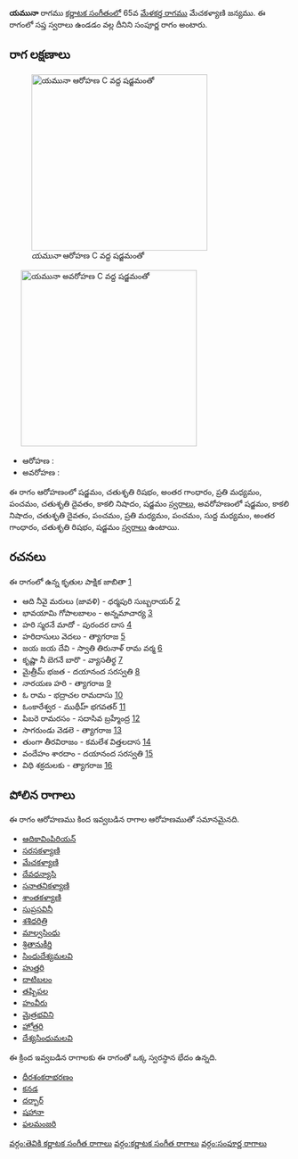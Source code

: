 {{Infobox ragam
	| name          	= యమునా
	| synonym	    	= 
	| mela          	= 
	| chakra        	= 
	| janaka        	= 
	| type          	= సంపూర్ణ
	| arohanam      	= {{svaraC|S|R2|G3|M2|P|D2|N3|S'}} 
	| avarohanam    	= {{svaraC|S'|N3|D2|P|M2|P|M1|G3|R2|S}}
	| jeeva         	=
	| chhaya        	=
	| nyasa         	=
	| vishesha      	= 
	| equivalent  		= 
}}
{{కర్ణాటక సంగీత రాగాలు}}
'''యమునా''' రాగము [[కర్ణాటక సంగీతం]]లో 65వ [[మేళకర్త రాగము]] మేచకళ్యాణి జన్యము.  ఈ రాగంలో సప్త స్వరాలు ఉండడం వల్ల దీనిని సంపూర్ణ రాగం అంటారు.


==రాగ లక్షణాలు==
[[Image:yamuna_ar_kb2wiki.png|thumb|right|316px|''యమునా'' ఆరోహణ C వద్ద షడ్జమంతో]]
	[[Image:yamuna_av_kb2wiki.png|thumb|right|316px|''యమునా'' అవరోహణ C వద్ద షడ్జమంతో]]

* ఆరోహణ : {{svaraC|S|R2|G3|M2|P|D2|N3|S'}} 
* అవరోహణ : {{svaraC|S'|N3|D2|P|M2|P|M1|G3|R2|S}}

ఈ రాగం ఆరోహణంలో షడ్జమం, చతుశృతి రిషభం, అంతర గాంధారం, ప్రతి మధ్యమం, పంచమం, చతుశృతి దైవతం, కాకలి  నిషాదం, షడ్జమం [[స్వరాలు]], అవరోహణంలో షడ్జమం, కాకలి  నిషాదం, చతుశృతి దైవతం, పంచమం, ప్రతి మధ్యమం, పంచమం, సుద్ద మధ్యమం, అంతర గాంధారం, చతుశృతి రిషభం, షడ్జమం [[స్వరాలు]] ఉంటాయి.

==రచనలు==
ఈ రాగంలో ఉన్న కృతుల పాక్షిక జాబితా [https://github.com/ssrihari/ragavardhini/blob/master/ragas/kritis.psv]
* ఆది నీవై మరులు (జావళి) - ధర్మపురి సుబ్బరాయర్ [http://www.karnatik.com/c1241.shtml]
* భావయామి గోపాలబాలం - అన్నమాచార్య [http://www.karnatik.com/c1602.shtml]
* హరి స్మరనే  మాదో - పురందర దాస [http://www.karnatik.com/c2445.shtml]
* హరిదాసులు వెదలు - త్యాగరాజ [http://www.karnatik.com/c2344.shtml]
* జయ జయ దేవి - స్వాతి తిరునాళ్ రామ వర్మ [http://www.karnatik.com/c1368.shtml]
* కృష్ణా నీ బెగనే  బారొ - వ్యాసతీర్థ [http://www.karnatik.com/c1298.shtml]
* మైత్రీమ్ భజత - దయానంద సరస్వతి [http://www.karnatik.com/c1438.shtml]
* నారయణ హరి - త్యాగరాజ [http://www.karnatik.com/c2590.shtml]
* ఓ రామ - భద్రాచల రామదాసు [http://www.karnatik.com/c2487.shtml]
* ఓంకారేశ్వర - ముథీహ్ భగవతర్ [http://www.karnatik.com/c2123.shtml]
* పిబరె రామరసం - సదాసివ  బ్రహ్మేంద్ర [http://www.karnatik.com/c2975.shtml]
* సాగరుండు వెడలె - త్యాగరాజ [http://www.karnatik.com/c2796.shtml]
* తుంగా తీరవిరాజం - కమలేశ విత్తలదాస [http://www.karnatik.com/c1245.shtml]
* వందేహం శారదాం - దయానంద సరస్వతి [http://www.karnatik.com/c1707.shtml]
* విధి శక్రదులకు - త్యాగరాజ [http://www.karnatik.com/c2932.shtml]




==పోలిన రాగాలు==
ఈ రాగం ఆరోహణము కింద ఇవ్వబడిన రాగాల ఆరోహణముతో సమానమైనది.
* [[ఆదికావింపిరియన్]]
* [[సరసకళ్యాణి]]
* [[మేచకళ్యాణి]]
* [[దేవధన్యాసి]]
* [[సనాతనికళ్యాణి]]
* [[శాంతకళ్యాణి]]
* [[సుప్రసవినీ]]
* [[శశిధరిత్రి]]
* [[మాల్వసింధు]]
* [[శ్రితానుకీర్తి]]
* [[ సింధుదేశ్యమలవి]]
* [[హుత్తరి]]
* [[దాటిబలం]]
* [[ తష్పిపల]]
* [[హంవీరు]]
* [[మైత్రభవిని]]
* [[హోత్రరి]]
* [[దేశ్యసింధుమలవి]]

ఈ క్రింద ఇవ్వబడిన రాగాలకు ఈ రాగంతో ఒక్క స్వరస్థాన భేదం ఉన్నది.
* [[ధీరశంకరాభరణం]]
* [[కనడ]]
* [[దర్బార్]]
* [[షహానా]]
* [[ఫలమంజరి]]



[[వర్గం:తెవికి కర్ణాటక సంగీత రాగాలు]]
[[వర్గం:కర్ణాటక సంగీత రాగాలు]]
[[వర్గం:సంపూర్ణ రాగాలు]]